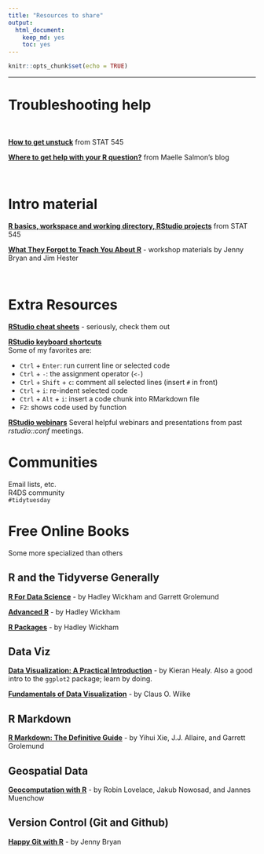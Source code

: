 ```yaml
---
title: "Resources to share"
output: 
  html_document: 
    keep_md: yes
    toc: yes
---
```


```r
knitr::opts_chunk$set(echo = TRUE)
```

***  

# Troubleshooting help  

<br>

__[How to get unstuck](http://stat545.com/help-general.html)__ from STAT 545  


__[Where to get help with your R question?](https://masalmon.eu/2018/07/22/wheretogethelp/)__ from Maelle Salmon's blog  


<br>  

# Intro material  

__[R basics, workspace and working directory, RStudio projects](http://stat545.com/block002_hello-r-workspace-wd-project.html)__ from STAT 545  

__[What They Forgot to Teach You About R](https://whattheyforgot.org/)__ - workshop materials by Jenny Bryan and Jim Hester
   
<br>  

# Extra Resources  

__[RStudio cheat sheets](https://www.rstudio.com/resources/cheatsheets/)__ - seriously, check them out  


__[RStudio keyboard shortcuts](https://support.rstudio.com/hc/en-us/articles/200711853-Keyboard-Shortcuts)__  
Some of my favorites are:  

+  `Ctrl` + `Enter`: run current line or selected code  
+  `Ctrl` + `-`:  the assignment operator (`<-`)  
+  `Ctrl` + `Shift` + `c`: comment all selected lines (insert `#` in front)  
+  `Ctrl` + `i`: re-indent selected code
+  `Ctrl` + `Alt` + `i`: insert a code chunk into RMarkdown file  
+  `F2`: shows code used by function  


__[RStudio webinars](https://resources.rstudio.com/webinars)__  Several helpful webinars and presentations from past _rstudio::conf_ meetings.  


# Communities  

Email lists, etc.  
R4DS community  
`#tidytuesday`


# Free Online Books  

Some more specialized than others  

## R and the Tidyverse Generally  

__[R For Data Science](https://r4ds.had.co.nz/)__ - by Hadley Wickham and Garrett Grolemund  

__[Advanced R](http://adv-r.had.co.nz/)__ - by Hadley Wickham  

__[R Packages](http://r-pkgs.had.co.nz/)__ - by Hadley Wickham

## Data Viz  

__[Data Visualization: A Practical Introduction](http://socviz.co/)__ - by Kieran Healy. Also a good intro to the `ggplot2` package; learn by doing.    

__[Fundamentals of Data Visualization](https://serialmentor.com/dataviz/)__ - by Claus O. Wilke


## R Markdown  

__[R Markdown: The Definitive Guide](https://bookdown.org/yihui/rmarkdown/)__ - by Yihui Xie, J.J. Allaire, and Garrett Grolemund  


## Geospatial Data  

__[Geocomputation with R](https://geocompr.robinlovelace.net/)__ - by Robin Lovelace, Jakub Nowosad, and Jannes Muenchow  


## Version Control (Git and Github)  

__[Happy Git with R](http://happygitwithr.com)__ - by Jenny Bryan  

<br>
<br>

